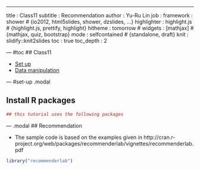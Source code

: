 ---
title       : Class11
subtitle    : Recommendation
author      : Yu-Ru Lin
job         : 
framework   : shower        # {io2012, html5slides, shower, dzslides, ...}
highlighter : highlight.js  # {highlight.js, prettify, highlight}
hitheme     : tomorrow      # 
widgets     : [mathjax]            # {mathjax, quiz, bootstrap}
mode        : selfcontained # {standalone, draft}
knit        : slidify::knit2slides
toc         : true
toc_depth   : 2

--- #toc
## Class11
  
* [Set up](#set-up)
* [Data manipulation](#data)

--- #set-up .modal 

## Install R packages
```r
## this tutorial uses the following packages
```

--- .modal 
## Recommendation

* The sample code is based on the examples given in http://cran.r-project.org/web/packages/recommenderlab/vignettes/recommenderlab.pdf

```r
library("recommenderlab")
```



